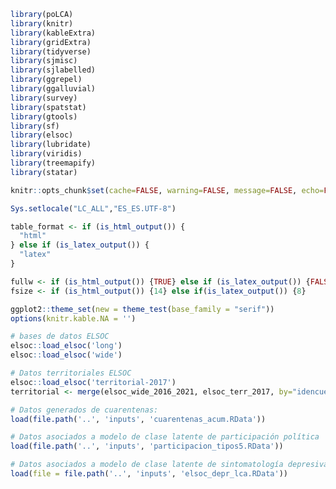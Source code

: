 
```r
library(poLCA)
library(knitr)
library(kableExtra)
library(gridExtra)
library(tidyverse)
library(sjmisc)
library(sjlabelled)
library(ggrepel)
library(ggalluvial)
library(survey)
library(spatstat)
library(gtools)
library(sf)
library(elsoc)
library(lubridate)
library(viridis)
library(treemapify)
library(statar)

```

```r
knitr::opts_chunk$set(cache=FALSE, warning=FALSE, message=FALSE, echo=FALSE, fig.topcaption = TRUE, fig.align = 'center')

Sys.setlocale("LC_ALL","ES_ES.UTF-8")
```

```r
table_format <- if (is_html_output()) {
  "html"
} else if (is_latex_output()) {
  "latex" 
}

fullw <- if (is_html_output()) {TRUE} else if (is_latex_output()) {FALSE}
fsize <- if (is_html_output()) {14} else if(is_latex_output()) {8}

ggplot2::theme_set(new = theme_test(base_family = "serif"))
options(knitr.kable.NA = '')

```

```r

# bases de datos ELSOC
elsoc::load_elsoc('long')
elsoc::load_elsoc('wide')

# Datos territoriales ELSOC
elsoc::load_elsoc('territorial-2017')
territorial <- merge(elsoc_wide_2016_2021, elsoc_terr_2017, by="idencuesta")

# Datos generados de cuarentenas:
load(file.path('..', 'inputs', 'cuarentenas_acum.RData'))

# Datos asociados a modelo de clase latente de participación política 
load(file.path('..', 'inputs', 'participacion_tipos5.RData'))

# Datos asociados a modelo de clase latente de sintomatología depresiva
load(file = file.path('..', 'inputs', 'elsoc_depr_lca.RData'))

```

